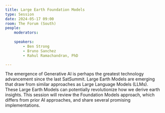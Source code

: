 ```yaml
---
title: Large Earth Foundation Models
type: Session
date: 2024-05-17 09:00
room: The Forum (South)
people:
    moderators:
        
    speakers:
        - Ben Strong
        - Bruno Sanchez
        - Rahul Ramachandran, PhD

---
```

The emergence of Generative AI is perhaps the greatest technology advancement since the last SatSummit. Large Earth Models are emerging that draw from similar approaches as Large Language Models (LLMs). These Large Earth Models can potentially revolutionize how we derive earth insights. This session will review the Foundation Models approach, which differs from prior AI approaches, and share several promising implementations.